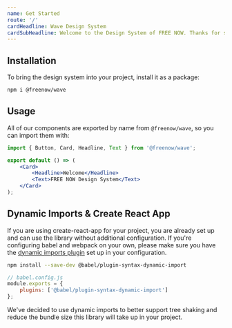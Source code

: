 ```yaml
---
name: Get Started
route: '/'
cardHeadline: Wave Design System
cardSubHeadline: Welcome to the Design System of FREE NOW. Thanks for stopping by! This is the place where you find the latest components and essentials, that enable you to rapidly build your product.
---
```


## Installation

To bring the design system into your project, install it as a package:

```bash
npm i @freenow/wave
```

## Usage

All of our components are exported by name from `@freenow/wave`, so you can import them with:

```jsx
import { Button, Card, Headline, Text } from '@freenow/wave';

export default () => (
    <Card>
        <Headline>Welcome</Headline>
        <Text>FREE NOW Design System</Text>
    </Card>
);
```

## Dynamic Imports & Create React App

If you are using create-react-app for your project, you are already set up and can use the library without additional
configuration. If you're configuring babel and webpack on your own, please make sure you have the
[dynamic imports plugin](https://babeljs.io/docs/en/babel-plugin-syntax-dynamic-import) set up in your configuration.

```bash
npm install --save-dev @babel/plugin-syntax-dynamic-import
```

```js
// babel.config.js
module.exports = {
    plugins: ['@babel/plugin-syntax-dynamic-import']
};
```

We've decided to use dynamic imports to better support tree shaking and reduce the bundle
size this library will take up in your project.
